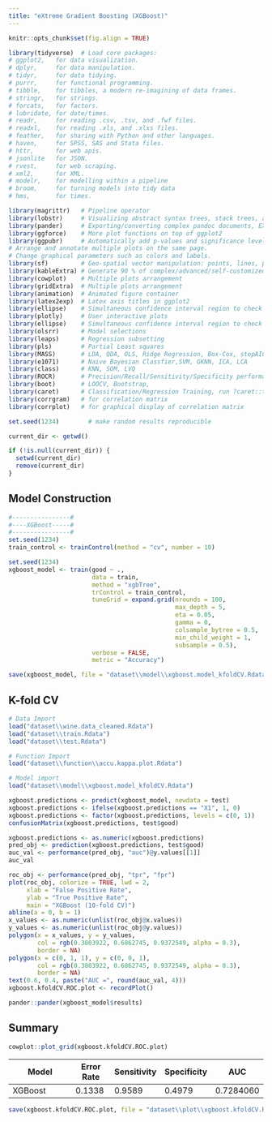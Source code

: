 ```yaml
---
title: "eXtreme Gradient Boosting (XGBoost)"
---
```


```r
knitr::opts_chunk$set(fig.align = TRUE)

library(tidyverse)  # Load core packages: 
# ggplot2,   for data visualization.
# dplyr,     for data manipulation.
# tidyr,     for data tidying.
# purrr,     for functional programming.
# tibble,    for tibbles, a modern re-imagining of data frames.
# stringr,   for strings.
# forcats,   for factors.
# lubridate, for date/times.
# readr,     for reading .csv, .tsv, and .fwf files.
# readxl,    for reading .xls, and .xlxs files.
# feather,   for sharing with Python and other languages.
# haven,     for SPSS, SAS and Stata files.
# httr,      for web apis.
# jsonlite   for JSON.
# rvest,     for web scraping.
# xml2,      for XML.
# modelr,    for modelling within a pipeline
# broom,     for turning models into tidy data
# hms,       for times.

library(magrittr)   # Pipeline operator
library(lobstr)     # Visualizing abstract syntax trees, stack trees, and object sizes
library(pander)     # Exporting/converting complex pandoc documents, EX: df to Pandoc table
library(ggforce)    # More plot functions on top of ggplot2
library(ggpubr)     # Automatically add p-values and significance levels  plots. 
# Arrange and annotate multiple plots on the same page. 
# Change graphical parameters such as colors and labels.
library(sf)         # Geo-spatial vector manipulation: points, lines, polygons
library(kableExtra) # Generate 90 % of complex/advanced/self-customized/beautiful tables
library(cowplot)    # Multiple plots arrangement
library(gridExtra)  # Multiple plots arrangement
library(animation)  # Animated figure container
library(latex2exp)  # Latex axis titles in ggplot2
library(ellipse)    # Simultaneous confidence interval region to check C.I. of 2 slope parameters
library(plotly)     # User interactive plots
library(ellipse)    # Simultaneous confidence interval region to check C.I. of 2 regressors
library(olsrr)      # Model selections 
library(leaps)      # Regression subsetting 
library(pls)        # Partial Least squares
library(MASS)       # LDA, QDA, OLS, Ridge Regression, Box-Cox, stepAIC, etc,.
library(e1071)      # Naive Bayesian Classfier,SVM, GKNN, ICA, LCA
library(class)      # KNN, SOM, LVQ
library(ROCR)       # Precision/Recall/Sensitivity/Specificity performance plot 
library(boot)       # LOOCV, Bootstrap,
library(caret)      # Classification/Regression Training, run ?caret::trainControl
library(corrgram)   # for correlation matrix
library(corrplot)   # for graphical display of correlation matrix

set.seed(1234)        # make random results reproducible

current_dir <- getwd()

if (!is.null(current_dir)) {
  setwd(current_dir)
  remove(current_dir)
}
```


## Model Construction
```r
#----------------#
#----XGBoost-----#
#----------------#
set.seed(1234)
train_control <- trainControl(method = "cv", number = 10)

set.seed(1234)
xgboost_model <- train(good ~ ., 
                       data = train, 
                       method = "xgbTree",
                       trControl = train_control,
                       tuneGrid = expand.grid(nrounds = 100,
                                              max_depth = 5,
                                              eta = 0.05,
                                              gamma = 0,
                                              colsample_bytree = 0.5,
                                              min_child_weight = 1,
                                              subsample = 0.5),
                       verbose = FALSE,
                       metric = "Accuracy")

save(xgboost_model, file = "dataset\\model\\xgboost.model_kfoldCV.Rdata")
```

## K-fold CV
```r
# Data Import
load("dataset\\wine.data_cleaned.Rdata")
load("dataset\\train.Rdata")
load("dataset\\test.Rdata")

# Function Import
load("dataset\\function\\accu.kappa.plot.Rdata")

# Model import
load("dataset\\model\\xgboost.model_kfoldCV.Rdata")

xgboost.predictions <- predict(xgboost_model, newdata = test)
xgboost.predictions <- ifelse(xgboost.predictions == "X1", 1, 0)
xgboost.predictions <- factor(xgboost.predictions, levels = c(0, 1))
confusionMatrix(xgboost.predictions, test$good)

xgboost.predictions <- as.numeric(xgboost.predictions)
pred_obj <- prediction(xgboost.predictions, test$good)
auc_val <- performance(pred_obj, "auc")@y.values[[1]]
auc_val

roc_obj <- performance(pred_obj, "tpr", "fpr")
plot(roc_obj, colorize = TRUE, lwd = 2,
     xlab = "False Positive Rate", 
     ylab = "True Positive Rate",
     main = "XGBoost (10-fold CV)")
abline(a = 0, b = 1)
x_values <- as.numeric(unlist(roc_obj@x.values))
y_values <- as.numeric(unlist(roc_obj@y.values))
polygon(x = x_values, y = y_values, 
        col = rgb(0.3803922, 0.6862745, 0.9372549, alpha = 0.3),
        border = NA)
polygon(x = c(0, 1, 1), y = c(0, 0, 1), 
        col = rgb(0.3803922, 0.6862745, 0.9372549, alpha = 0.3),
        border = NA)
text(0.6, 0.4, paste("AUC =", round(auc_val, 4)))
xgboost.kfoldCV.ROC.plot <- recordPlot()

pander::pander(xgboost_model$results)
```

## Summary
```r
cowplot::plot_grid(xgboost.kfoldCV.ROC.plot)
```

| Model    | Error Rate | Sensitivity | Specificity | AUC       |
| -------------------- | ---------- | ----------- | ----------- | --------- |
| XGBoost              | 0.1338     | 0.9589      | 0.4979      | 0.7284060 |

```r
save(xgboost.kfoldCV.ROC.plot, file = "dataset\\plot\\xgboost.kfoldCV.ROC.plot.Rdata")
```